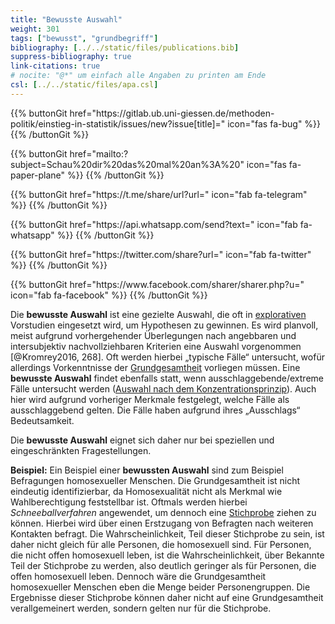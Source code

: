```yaml
---
title: "Bewusste Auswahl"
weight: 301
tags: ["bewusst", "grundbegriff"]
bibliography: [../../static/files/publications.bib]
suppress-bibliography: true
link-citations: true
# nocite: "@*" um einfach alle Angaben zu printen am Ende
csl: [../../static/files/apa.csl]
---
```


{{% buttonGit href=\"https\:\/\/gitlab.ub.uni-giessen.de\/methoden-politik\/einstieg-in-statistik\/issues\/new?issue[title]=\" icon=\"fas fa-bug\" %}} {{% /buttonGit %}} 

{{% buttonGit href=\"mailto\:?subject=Schau\%20dir\%20das\%20mal\%20an\%3A\%20\" icon=\"fas fa-paper-plane\" %}} {{% /buttonGit %}}

{{% buttonGit href=\"https\:\/\/t.me\/share\/url?url=\" icon=\"fab fa-telegram\" %}} {{% /buttonGit %}}

{{% buttonGit href=\"https\:\/\/api.whatsapp.com\/send?text=\" icon=\"fab fa-whatsapp\" %}} {{% /buttonGit %}}

{{% buttonGit href=\"https\:\/\/twitter.com\/share?url=\" icon=\"fab fa-twitter\" %}} {{% /buttonGit %}}

{{% buttonGit href=\"https\:\/\/www.facebook.com\/sharer\/sharer.php?u=\" icon=\"fab fa-facebook\" %}} {{% /buttonGit %}}

Die **bewusste Auswahl** ist eine gezielte Auswahl, die oft in [explorativen](../../explorativeuntersuchung/index.html) Vorstudien eingesetzt wird, um Hypothesen zu gewinnen. Es wird planvoll, meist aufgrund vorhergehender Überlegungen nach angebbaren und intersubjektiv nachvollziehbaren Kriterien eine Auswahl vorgenommen [@Kromrey2016, 268]. Oft werden hierbei „typische Fälle“ untersucht, wofür allerdings Vorkenntnisse der [Grundgesamtheit](../../glossar/grundgesamtheit/index.html) vorliegen müssen. Eine **bewusste Auswahl** findet ebenfalls statt, wenn ausschlaggebende/extreme Fälle untersucht werden ([Auswahl nach dem Konzentrationsprinzip](../../glossar/auswahlkonzentrationsprinzip/index.html)). Auch hier wird aufgrund vorheriger Merkmale festgelegt, welche Fälle als ausschlaggebend gelten. Die Fälle haben aufgrund ihres „Ausschlags“ Bedeutsamkeit.

Die **bewusste Auswahl** eignet sich daher nur bei speziellen und eingeschränkten Fragestellungen.

**Beispiel:**
Ein Beispiel einer **bewussten Auswahl** sind zum Beispiel Befragungen homosexueller Menschen. Die Grundgesamtheit ist nicht eindeutig identifizierbar, da Homosexualität nicht als Merkmal wie Wahlberechtigung feststellbar ist. Oftmals werden hierbei *Schneeballverfahren* angewendet, um dennoch eine [Stichprobe](../../glossar/stichprobe/index.html) ziehen zu können. Hierbei wird über einen Erstzugang von Befragten nach weiteren Kontakten befragt. Die Wahrscheinlichkeit, Teil dieser Stichprobe zu sein, ist daher nicht gleich für alle Personen, die homosexuell sind. Für Personen, die nicht offen homosexuell leben, ist die Wahrscheinlichkeit, über Bekannte Teil der Stichprobe zu werden, also deutlich geringer als für Personen, die offen homosexuell leben. Dennoch wäre die Grundgesamtheit homosexueller Menschen eben die Menge beider Personengruppen. Die Ergebnisse dieser Stichprobe können daher nicht auf eine Grundgesamtheit verallgemeinert werden, sondern gelten nur für die Stichprobe.
